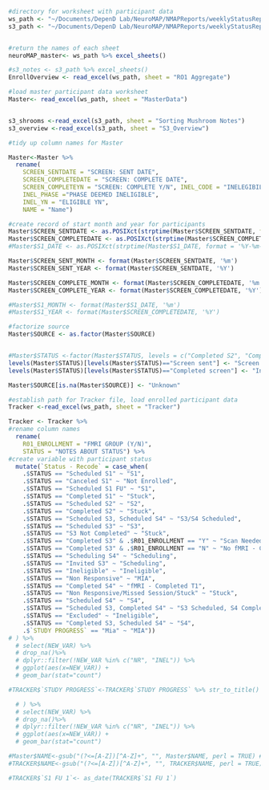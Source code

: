 
```r

#directory for worksheet with participant data
ws_path <- "~/Documents/DepenD Lab/NeuroMAP/NMAPReports/weeklyStatusReport/data/rawData/NEUROMAP Master V2_Copy.xlsx"
s3_path <- "~/Documents/DepenD Lab/NeuroMAP/NMAPReports/weeklyStatusReport/data/rawData/s3_quality_data.xlsx"


#return the names of each sheet
neuroMAP_master<- ws_path %>% excel_sheets()

#s3_notes <- s3_path %>% excel_sheets()
EnrollOverview <- read_excel(ws_path, sheet = "RO1 Aggregate")

#load master participant data worksheet
Master<- read_excel(ws_path, sheet = "MasterData")


s3_shrooms <-read_excel(s3_path, sheet = "Sorting Mushroom Notes")
s3_overview <-read_excel(s3_path, sheet = "S3_Overview")

#tidy up column names for Master

Master<-Master %>% 
  rename(
    SCREEN_SENTDATE = "SCREEN: SENT DATE",
    SCREEN_COMPLETEDATE = "SCREEN: COMPLETE DATE", 
    SCREEN_COMPLETEYN = "SCREEN: COMPLETE Y/N", INEL_CODE = "INELEGIBILITY CODE", 
    INEL_PHASE ="PHASE DEEMED INELIGIBLE", 
    INEL_YN = "ELIGIBLE YN",
    NAME = "Name")

#create record of start month and year for participants
Master$SCREEN_SENTDATE <- as.POSIXct(strptime(Master$SCREEN_SENTDATE, format = '%Y-%m-%d'))
Master$SCREEN_COMPLETEDATE <- as.POSIXct(strptime(Master$SCREEN_COMPLETEDATE, format = '%Y-%m-%d'))
#Master$S1_DATE <- as.POSIXct(strptime(Master$S1_DATE, format = '%Y-%m-%d'))

Master$SCREEN_SENT_MONTH <- format(Master$SCREEN_SENTDATE, '%m')
Master$SCREEN_SENT_YEAR <- format(Master$SCREEN_SENTDATE, '%Y')

Master$SCREEN_COMPLETE_MONTH <- format(Master$SCREEN_COMPLETEDATE, '%m')
Master$SCREEN_COMPLETE_YEAR <- format(Master$SCREEN_COMPLETEDATE, '%Y')

#Master$S1_MONTH <- format(Master$S1_DATE, '%m')
#Master$S1_YEAR <- format(Master$SCREEN_COMPLETEDATE, '%Y')

#factorize source
Master$SOURCE <- as.factor(Master$SOURCE)


#Master$STATUS <-factor(Master$STATUS, levels = c("Completed S2", "Completed screen", "Inquiry", "Invited S1", "No longer interested", "Scheduled S1", "Screen sent"))
levels(Master$STATUS)[levels(Master$STATUS)=="Screen sent"] <- "Screen Sent, Not Completed"
levels(Master$STATUS)[levels(Master$STATUS)=="Completed screen"] <- "Ineligible After Screen"

Master$SOURCE[is.na(Master$SOURCE)] <- "Unknown"

#establish path for Tracker file, load enrolled participant data
Tracker <-read_excel(ws_path, sheet = "Tracker")

Tracker <- Tracker %>%
#rename column names
  rename(
    R01_ENROLLMENT = "FMRI GROUP (Y/N)", 
    STATUS = "NOTES ABOUT STATUS") %>%
#create variable with participant status 
  mutate(`Status - Recode` = case_when(
    .$STATUS == "Scheduled S1" ~ "S1",
    .$STATUS == "Canceled S1" ~ "Not Enrolled",
    .$STATUS == "Scheduled S1 FU" ~ "S1",
    .$STATUS == "Completed S1" ~ "Stuck",
    .$STATUS == "Scheduled S2" ~ "S2",
    .$STATUS == "Completed S2" ~ "Stuck",
    .$STATUS == "Scheduled S3, Scheduled S4" ~ "S3/S4 Scheduled",
    .$STATUS == "Scheduled S3" ~ "S3",
    .$STATUS == "S3 Not Completed" ~ "Stuck",
    .$STATUS == "Completed S3" & .$R01_ENROLLMENT == "Y" ~ "Scan Needed",
    .$STATUS == "Completed S3" & .$R01_ENROLLMENT == "N" ~ "No fMRI - Completed T1",
    .$STATUS == "Scheduling S4" ~ "Scheduling",
    .$STATUS == "Invited S3" ~ "Scheduling",
    .$STATUS == "Ineligible" ~ "Ineligible",
    .$STATUS == "Non Responsive" ~ "MIA",
    .$STATUS == "Completed S4" ~ "fMRI - Completed T1",
    .$STATUS == "Non Responsive/Missed Session/Stuck" ~ "Stuck",
    .$STATUS == "Scheduled S4" ~ "S4",
    .$STATUS == "Scheduled S3, Completed S4" ~ "S3 Scheduled, S4 Completed",
    .$STATUS == "Excluded" ~ "Ineligible",
    .$STATUS == "Completed S3, Scheduled S4" ~ "S4",
    .$`STUDY PROGRESS` == "Mia" ~ "MIA"))
# ) %>%
  # select(NEW_VAR) %>%
  # drop_na()%>%
  # dplyr::filter(!NEW_VAR %in% c("NR", "INEL")) %>%
  # ggplot(aes(x=NEW_VAR)) +
  # geom_bar(stat="count")

#TRACKER$`STUDY PROGRESS`<-TRACKER$`STUDY PROGRESS` %>% str_to_title() 

  # ) %>%
  # select(NEW_VAR) %>%
  # drop_na()%>%
  # dplyr::filter(!NEW_VAR %in% c("NR", "INEL")) %>%
  # ggplot(aes(x=NEW_VAR)) +
  # geom_bar(stat="count")

#Master$NAME<-gsub("(?<=[A-Z])[^A-Z]+", "", Master$NAME, perl = TRUE) # remove names and make initials
#TRACKER$NAME<-gsub("(?<=[A-Z])[^A-Z]+", "", TRACKER$NAME, perl = TRUE) # remove names and make initials TRACKER

#TRACKER$`S1 FU 1`<- as_date(TRACKER$`S1 FU 1`)
```
